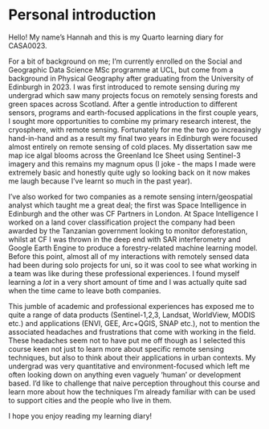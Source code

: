 # Personal introduction {.unnumbered}

Hello! My name's Hannah and this is my Quarto learning diary for CASA0023.

For a bit of background on me; I'm currently enrolled on the Social and Geographic Data Science MSc programme at UCL, but come from a background in Physical Geography after graduating from the University of Edinburgh in 2023. I was first introduced to remote sensing during my undergrad which saw many projects focus on remotely sensing forests and green spaces across Scotland. After a gentle introduction to different sensors, programs and earth-focused applications in the first couple years, I sought more opportunities to combine my primary research interest, the cryosphere, with remote sensing. Fortunately for me the two go increasingly hand-in-hand and as a result my final two years in Edinburgh were focused almost entirely on remote sensing of cold places. My dissertation saw me map ice algal blooms across the Greenland Ice Sheet using Sentinel-3 imagery and this remains my magnum opus (I joke - the maps I made were extremely basic and honestly quite ugly so looking back on it now makes me laugh because I've learnt so much in the past year).

I've also worked for two companies as a remote sensing intern/geospatial analyst which taught me a great deal; the first was Space Intelligence in Edinburgh and the other was CF Partners in London. At Space Intelligence I worked on a land cover classification project the company had been awarded by the Tanzanian government looking to monitor deforestation, whilst at CF I was thrown in the deep end with SAR interferometry and Google Earth Engine to produce a forestry-related machine learning model. Before this point, almost all of my interactions with remotely sensed data had been during solo projects for uni, so it was cool to see what working in a team was like during these professional experiences. I found myself learning a *lot* in a very short amount of time and I was actually quite sad when the time came to leave both companies.

This jumble of academic and professional experiences has exposed me to quite a range of data products (Sentinel-1,2,3, Landsat, WorldView, MODIS etc.) and applications (ENVI, GEE, Arc+QGIS, SNAP etc.), not to mention the associated headaches and frustrations that come with working in the field. These headaches seem not to have put me off though as I selected this course keen not just to learn more about specific remote sensing techniques, but also to think about their applications in urban contexts. My undergrad was very quantitative and environment-focused which left me often looking down on anything even vaguely 'human' or development based. I'd like to challenge that naive perception throughout this course and learn more about how the techniques I'm already familiar with can be used to support cities and the people who live in them.

I hope you enjoy reading my learning diary!

